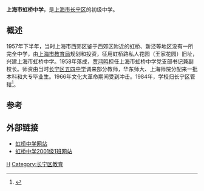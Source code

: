 '''上海市虹桥中学'''，是[[上海市|上海市]][[长宁区|长宁区]]的初级中学。

== 概述 ==
1957年下半年，当时上海市西郊区鉴于西郊区附近的虹桥、新泾等地区没有一所完全中学，由[[上海市教育局|上海市教育局]]规划和投资，征用虹桥路私人花园（王家花园）旧址，兴建上海市虹桥中学。1958年落成，[[贾鸿鸣|贾鸿鸣]]担任上海市虹桥中学党支部书记兼副校长。师资由当时[[长宁区五四中学|长宁区五四中学]]调来部分教师，华东师大、上海师院分配来一批本科和大专毕业生。1966年文化大革命期间受到冲击。1984年，学校归长宁区管辖<ref>{{Cite book|title=长宁文史资料 第7辑|last=中国人民政治协商会议上海市长宁区委员会文史资料委员会|first=|publisher=中国人民政治协商会议上海市长宁区委员会文史资料委员会|year=|isbn=|location=|pages=100-102}}</ref>。

==参考==
{{reflist}}

== 外部链接 ==
* [https://archive.is/20121129185505/http://222.66.36.79/ 虹桥中学网站]
* [https://web.archive.org/web/20080405052245/http://class.w3sea.net/ 虹桥中学2001级1班网站]

[[Category:上海中等教育|H]]
[[Category:长宁区教育|Category:长宁区教育]]